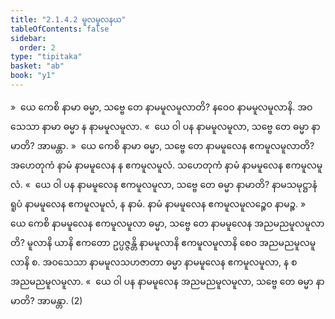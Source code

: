 ```yaml
---
title: "2.1.4.2 မူလမူလနယ"
tableOfContents: false
sidebar:
  order: 2
type: "tipitaka"
basket: "ab"
book: "y1"
---
```



<DynamicBreadcrumb />

<Division number="89" book="y1" e="ch" v="33" p="13">

<Paragraph number="224" book="y1">
»  ယေ ကေစိ နာမာ ဓမ္မာ, သဗ္ဗေ တေ နာမမူလမူလာတိ?
</Paragraph>

<Paragraph number="225" book="y1">
နဝေဝ နာမမူလမူလာနိ. အဝသေသာ နာမာ ဓမ္မာ န နာမမူလမူလာ.
</Paragraph>

<Paragraph number="226" book="y1">
«  ယေ ဝါ ပန နာမမူလမူလာ, သဗ္ဗေ တေ ဓမ္မာ နာမာတိ? အာမန္တာ.
</Paragraph>

</Division>
<Division number="90" book="y1" e="ch" v="33" p="13">

<Paragraph number="227" book="y1">
»  ယေ ကေစိ နာမာ ဓမ္မာ, သဗ္ဗေ တေ နာမမူလေန ဧကမူလမူလာတိ?
</Paragraph>

<Paragraph number="228" book="y1">
အဟေတုကံ နာမံ နာမမူလေန န ဧကမူလမူလံ. သဟေတုကံ နာမံ နာမမူလေန ဧကမူလမူလံ.
</Paragraph>

<Paragraph number="229" book="y1">
«  ယေ ဝါ ပန နာမမူလေန ဧကမူလမူလာ, သဗ္ဗေ တေ ဓမ္မာ နာမာတိ?
</Paragraph>

<Paragraph number="230" book="y1">
နာမသမုဋ္ဌာနံ ရူပံ နာမမူလေန ဧကမူလမူလံ, န နာမံ. နာမံ နာမမူလေန ဧကမူလမူလဉ္စေဝ နာမဉ္စ.
</Paragraph>

</Division>
<Division number="91" book="y1" e="ch" v="33" p="13">

<Paragraph number="231" book="y1">
»  ယေ ကေစိ နာမမူလေန ဧကမူလမူလာ ဓမ္မာ, သဗ္ဗေ တေ နာမမူလေန အညမညမူလမူလာတိ?
</Paragraph>

<Paragraph number="232" book="y1">
မူလာနိ ယာနိ ဧကတော ဥပ္ပဇ္ဇန္တိ နာမမူလာနိ ဧကမူလမူလာနိ စေဝ အညမညမူလမူလာနိ စ. အဝသေသာ နာမမူလသဟဇာတာ ဓမ္မာ နာမမူလေန ဧကမူလမူလာ, န စ အညမညမူလမူလာ.
</Paragraph>

<Paragraph number="233" book="y1">
«  ယေ ဝါ ပန နာမမူလေန အညမညမူလမူလာ, သဗ္ဗေ တေ ဓမ္မာ နာမာတိ? အာမန္တာ. (2)
</Paragraph>
</Division>